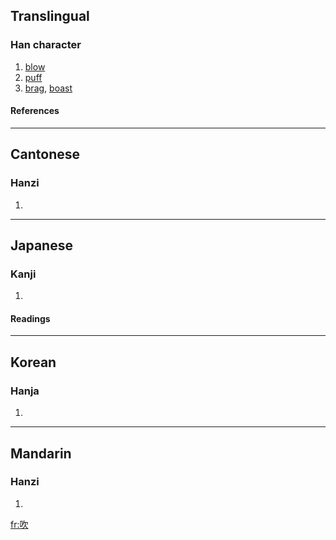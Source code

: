 ==Translingual==
===Han character===
{{Han char|rn=30|rad=口|as=04|sn=7|four=6708<sub>2</sub>|canj=口弓人 (RNO)|ids=⿰[[口]][[欠]]}}
# [[blow]]
# [[puff]]
# [[brag]], [[boast]]
====References====
{{Han ref|kx=0179.130|dkj=03373|dj=0397.070|hdz=10593.030|uh=5439|ud=21561|bh=A76A|bd=42858}}
----

==Cantonese==
===Hanzi===
{{yue-hanzi|jyut=|y=cheui1}}
# {{defn|Cantonese}}
----
==Japanese==
===Kanji===
{{ja-kanji|grade=c|rs=口04}}
# {{defn|Japanese}} 
====Readings====
{{ja-readings|on=[[すい]] (sui)|kun=[[ふく]] (fuku)}}
----
==Korean==
===Hanja===
{{ko-hanja|hangeul=취|rv=chwi|mr=ch'wi}}
# {{defn|Korean}}
----
==Mandarin==
===Hanzi===
{{cmn-hanzi|pin=[[chuī]] ([[chui1]])|wg=ch'ui<sup>1</sup>}}
# {{defn|Mandarin}}

[[fr:吹]]